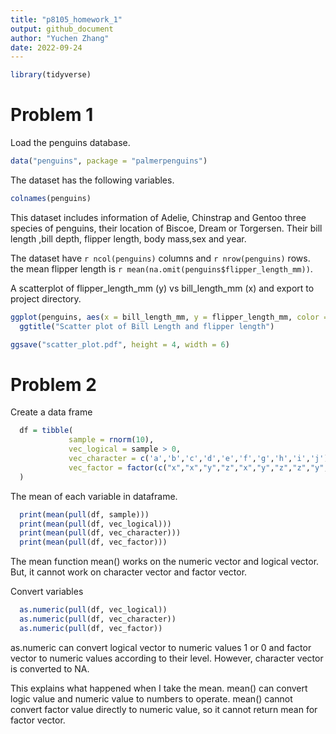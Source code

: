```yaml
---
title: "p8105_homework_1"
output: github_document
author: "Yuchen Zhang"
date: 2022-09-24
---
```


```r
library(tidyverse)
```

# Problem 1

Load the penguins database.
```r
data("penguins", package = "palmerpenguins")
```
The dataset has the following variables.
```r
colnames(penguins)
```
This dataset includes information of Adelie, Chinstrap and Gentoo three species of penguins, their location of Biscoe, Dream or Torgersen. Their bill length ,bill depth, flipper length, body mass,sex and year.

The dataset have `r ncol(penguins)` columns and `r nrow(penguins)` rows. the mean flipper length is `r mean(na.omit(penguins$flipper_length_mm))`.

A scatterplot of flipper_length_mm (y) vs bill_length_mm (x) and export to project directory.
```r
ggplot(penguins, aes(x = bill_length_mm, y = flipper_length_mm, color = species)) + geom_point() + labs(x = "Bill Length(mm)", y = "flipper length(mm)") +
  ggtitle("Scatter plot of Bill Length and flipper length")

ggsave("scatter_plot.pdf", height = 4, width = 6)
```

# Problem 2

Create a data frame
```r

  df = tibble(
             sample = rnorm(10),
             vec_logical = sample > 0,
             vec_character = c('a','b','c','d','e','f','g','h','i','j'),
             vec_factor = factor(c("x","x","y","z","x","y","z","z","y","y"))
  )
```
The mean of each variable in dataframe.
```r
  print(mean(pull(df, sample)))
  print(mean(pull(df, vec_logical)))
  print(mean(pull(df, vec_character)))
  print(mean(pull(df, vec_factor)))
```
The mean function mean() works on the numeric vector and logical vector. But, it cannot work on character vector and factor vector.

Convert variables
```r
  as.numeric(pull(df, vec_logical))
  as.numeric(pull(df, vec_character))
  as.numeric(pull(df, vec_factor))
```
as.numeric can convert logical vector to numeric values 1 or 0 and factor vector to numeric values according to their level. However, character vector is converted to NA.

This explains what happened when I take the mean. mean() can convert logic value and numeric value to numbers to operate. mean() cannot convert factor value directly to numeric value, so it cannot return mean for factor vector.
